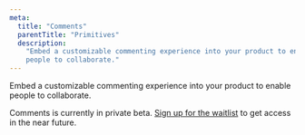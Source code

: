 ```yaml
---
meta:
  title: "Comments"
  parentTitle: "Primitives"
  description:
    "Embed a customizable commenting experience into your product to enable
    people to collaborate."
---
```


Embed a customizable commenting experience into your product to enable people to
collaborate.

<Banner title="Private beta">
  
Comments is currently in private beta. [Sign up for the waitlist](https://forms.gle/xgp54aTMsoH8hrjU9)
to get access in the near future.

</Banner>
